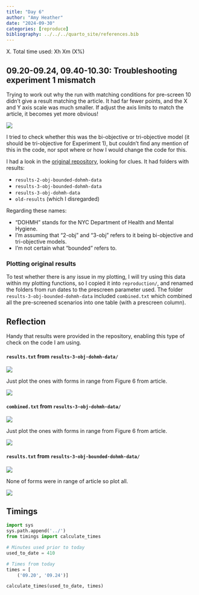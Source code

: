 ```yaml
---
title: "Day 6"
author: "Amy Heather"
date: "2024-09-30"
categories: [reproduce]
bibliography: ../../../quarto_site/references.bib
---
```


::: {.callout-note}

X. Total time used: Xh Xm (X%)

:::

## 09.20-09.24, 09.40-10.30: Troubleshooting experiment 1 mismatch

Trying to work out why the run with matching conditions for pre-screen 10 didn't give a result matching the article. It had far fewer points, and the X and Y axis scale was much smaller. If adjust the axis limits to match the article, it becomes yet more obvious!

![](figure5_axis.png)

I tried to check whether this was the bi-objective or tri-objective model (it should be tri-objective for Experiment 1), but couldn't find any mention of this in the code, nor spot where or how I would change the code for this.

I had a look in the [original repository](https://github.com/ivihernandez/staff-allocation), looking for clues. It had folders with results:

* `results-2-obj-bounded-dohmh-data`
* `results-3-obj-bounded-dohmh-data`
* `results-3-obj-dohmh-data`
* `old-results` (which I disregarded)

Regarding these names:

* "DOHMH" stands for the NYC Department of Health and Mental Hygiene.
* I'm assuming that "2-obj" and "3-obj" refers to it being bi-objective and tri-objective models.
* I'm not certain what "bounded" refers to.

### Plotting original results

To test whether there is any issue in my plotting, I will try using this data within my plotting functions, so I copied it into `reproduction/`, and renamed the folders from run dates to the prescreen parameter used. The folder `results-3-obj-bounded-dohmh-data` included `combined.txt` which combined all the pre-screened scenarios into one table (with a prescreen column).

::: {.callout-tip}
## Reflection

Handy that results were provided in the repository, enabling this type of check on the code I am using.
:::

#### `results.txt` from `results-3-obj-dohmh-data/`

![](figure5_original_3.png)

Just plot the ones with forms in range from Figure 6 from article.

![](figure6_original_3.png)

#### `combined.txt` from `results-3-obj-dohmh-data/`

![](figure5_original_3_combined.png)

Just plot the ones with forms in range from Figure 6 from article.

![](figure6_original_3_combined.png)

#### `results.txt` from `results-3-obj-bounded-dohmh-data/`

![](figure5_original_3_bounded.png)

None of forms were in range of article so plot all.

![](figure6_original_3_bounded.png)

## Timings

```python
import sys
sys.path.append('../')
from timings import calculate_times

# Minutes used prior to today
used_to_date = 410

# Times from today
times = [
    ('09.20', '09.24')]

calculate_times(used_to_date, times)
```